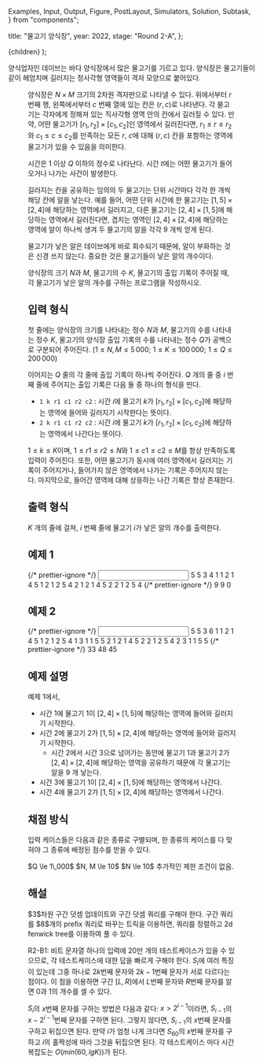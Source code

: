   Examples,
  Input,
  Output,
  Figure,
  PostLayout,
  Simulators,
  Solution,
  Subtask,
} from "components";

  title: "물고기 양식장",
  year: 2022,
  stage: "Round 2-A",
};

  <PostLayout meta={meta}>{children}</PostLayout>
);

양식업자인 데이브는 바다 양식장에서 많은 물고기를 기르고 있다. 
양식장은 물고기들이 같이 헤엄치며 길러지는 정사각형 영역들이
격자 모양으로 붙어있다.

<Figure
  src="/2022/fish1-04c33bc6823b.png"
  width={1000}
/>

양식장은 $N \times M$ 크기의 2차원 격자판으로 나타낼 수 있다.
위에서부터 $r$ 번째 행, 왼쪽에서부터 $c$ 번째 열에 있는
칸은 $(r, c)$로 나타낸다.
각 물고기는 각자에게 정해져 있는 직사각형 영역 안의 칸에서 길러질 수 있다.
만약, 어떤 물고기가 $[r_1, r_2] \times [c_1, c_2]$인 영역에서 길러진다면,
$r_1 \le r \le r_2$와 $c_1 \le c \le c_2$를 만족하는 모든 $r$, $c$에 대해
$(r, c)$ 칸을 포함하는 영역에 물고기가 있을 수 있음을 의미한다.

시간은 $1$ 이상 $Q$ 이하의 정수로 나타난다. 시간 $t$에는 어떤 물고기가
들어오거나 나가는 사건이 발생한다.

길러지는 칸을 공유하는 임의의 두 물고기는
단위 시간마다 각각 한 개씩 해당 칸에 알을 낳는다.
예를 들어, 어떤 단위 시간에 한 물고기는 $[1, 5] \times [2, 4]$에 해당하는 영역에서 길러지고,
다른 물고기는 $[2, 4] \times [1, 5]$에 해당하는 영역에서 길러진다면,
겹치는 영역인 $[2, 4] \times [2, 4]$에 해당하는 영역에 알이 하나씩 생겨
두 물고기의 알을 각각 $9$ 개씩 얻게 된다.

물고기가 낳은 알은 데이브에게 바로 회수되기 때문에,
알이 부화하는 것은 신경 쓰지 않는다.
중요한 것은 물고기들이 낳은 알의 개수이다.

양식장의 크기 $N$과 $M$, 물고기의 수 $K$,
물고기의 출입 기록이 주어질 때,
각 물고기가 낳은 알의 개수를 구하는 프로그램을 작성하시오.

## 입력 형식

첫 줄에는 양식장의 크기를 나타내는 정수 $N$과 $M$,
물고기의 수를 나타내는 정수 $K$,
물고기의 양식장 출입 기록의 수를 나타내는 정수 $Q$가
공백으로 구분되어 주어진다.
($1 \le N, M \le 5\,000$; $1 \le K \le 100\,000$; $1 \le Q \le 200\,000$)

이어지는 $Q$ 줄의 각 줄에 출입 기록이 하나씩 주어진다.
$Q$ 개의 줄 중 $i$ 번째 줄에 주어지는 출입 기록은 다음 둘 중 하나의 형식을 띤다.

- `1 k r1 c1 r2 c2` : 시간 $i$에 물고기 $k$가 $[r_1, r_2] \times [c_1, c_2]$에 해당하는 영역에 들어와 길러지기 시작한다는 뜻이다.
- `2 k r1 c1 r2 c2` : 시간 $i$에 물고기 $k$가 $[r_1, r_2] \times [c_1, c_2]$에 해당하는 영역에서 나간다는 뜻이다.

$1 \le k \le K$이며, $1 \le r1 \le r2 \le N$와 $1 \le c1 \le c2 \le M$를 항상 만족하도록 입력이 주어진다.
또한, 어떤 물고기가 동시에 여러 영역에서 길러지는 기록이 주어지거나,
들어가지 않은 영역에서 나가는 기록은 주어지지 않는다.
마지막으로, 들어간 영역에 대해 상응하는 나간 기록은 항상 존재한다.

## 출력 형식

$K$ 개의 줄에 걸쳐, $i$ 번째 줄에 물고기 $i$가 낳은 알의 개수를 출력한다.

## 예제 1

<Examples>
  {/* prettier-ignore */}
  <Input>
5 5 3 4
1 1 2 1 4 5
1 2 1 2 5 4
2 1 2 1 4 5
2 2 1 2 5 4
  </Input>
  {/* prettier-ignore */}
  <Output>
9
9
0
  </Output>
</Examples>

## 예제 2

<Examples>
  {/* prettier-ignore */}
  <Input>
5 5 3 6
1 1 2 1 4 5
1 2 1 2 5 4
1 3 1 1 5 5
2 1 2 1 4 5
2 2 1 2 5 4
2 3 1 1 5 5
  </Input>
  {/* prettier-ignore */}
  <Output>
33
48
45
  </Output>
</Examples>

## 예제 설명

예제 1에서,
* 시간 $1$에 물고기 $1$이 $[2, 4] \times [1, 5]$에 해당하는 영역에 들어와 길러지기 시작한다.
* 시간 $2$에 물고기 $2$가 $[1, 5] \times [2, 4]$에 해당하는 영역에 들어와 길러지기 시작한다.
  * 시간 $2$에서 시간 $3$으로 넘어가는 동안에 물고기 $1$과 물고기 $2$가 $[2, 4] \times [2, 4]$에 해당하는 영역을 공유하기 때문에 각 물고기는 알을 $9$ 개 낳는다.
* 시간 $3$에 물고기 $1$이 $[2, 4] \times [1, 5]$에 해당하는 영역에서 나간다.
* 시간 $4$에 물고기 $2$가 $[1, 5] \times [2, 4]$에 해당하는 영역에서 나간다.

## 채점 방식

입력 케이스들은 다음과 같은 종류로 구별되며,
한 종류의 케이스를 다 맞혀야 그 종류에 배정된 점수를 받을 수 있다.

<Subtask index={1} score={21}>
  $Q \le 1\,000$
</Subtask>
<Subtask index={2} score={16}>
  $N, M \le 10$
</Subtask>
<Subtask index={3} score={24}>
  $N \le 10$
</Subtask>
<Subtask index={4} score={39}>
  추가적인 제한 조건이 없음.
</Subtask>

## 해설

<Solution>
$3$차원 구간 덧셈 업데이트와 구간 덧셈 쿼리를 구해야 한다. 
구간 쿼리를 $8$개의 prefix 쿼리로 바꾸는 트릭을 이용하면, 쿼리를 정렬하고 2d fenwick tree를 이용하여 풀 수 있다.

R2-B1: 비트 문자열
하나의 입력에 $20$만 개의 테스트케이스가 있을 수 있으므로, 각 테스트케이스에 대한 답을 빠르게 구해야 한다.
$S_i$에 여러 특징이 있는데 그중 하나로 $2k$번째 문자와 $2k-1$번째 문자가 서로 다르다는 점이다. 
이 점을 이용하면 구간 $[L, R]$에서 $L$번째 문자와 $R$번째 문자를 알면 $0$과 $1$의 개수를 셀 수 있다.
  
$S_i$의 $x$번째 문자를 구하는 방법은 다음과 같다:
$x > 2^{i-1}$이라면, $S_{i-1}$의 $x-2^{i-1}$번째 문자를 구하면 된다.
그렇지 않다면, $S_{i-1}$의 $x$번째 문자를 구하고 뒤집으면 된다.
만약 $i$가 엄청 나게 크다면 $S_{60}$의 $x$번째 문자를 구하고 $i$의 홀짝성에 따라 그것을 뒤집으면 된다.
각 테스트케이스 마다 시간복잡도는 $O(min(60, lg K))$가 된다.
</Solution>
